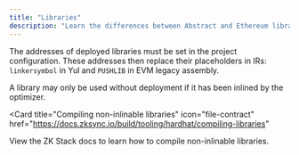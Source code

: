 ```yaml
---
title: "Libraries"
description: "Learn the differences between Abstract and Ethereum libraries."
---
```


The addresses of deployed libraries must be set in the project configuration.
These addresses then replace their placeholders in
IRs: `linkersymbol` in Yul and `PUSHLIB` in EVM legacy assembly.

A library may only be used without deployment if it has been inlined by the optimizer.

<Card
  title="Compiling non-inlinable libraries"
  icon="file-contract"
  href="https://docs.zksync.io/build/tooling/hardhat/compiling-libraries"
>
  View the ZK Stack docs to learn how to compile non-inlinable libraries.
</Card>

